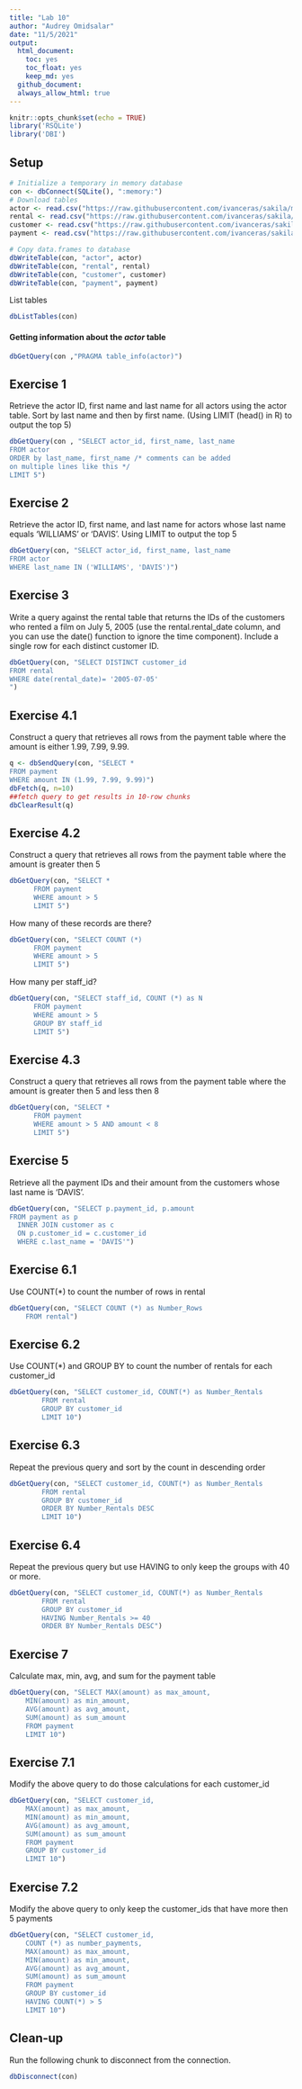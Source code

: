 ```yaml
---
title: "Lab 10"
author: "Audrey Omidsalar"
date: "11/5/2021"
output:
  html_document:
    toc: yes
    toc_float: yes
    keep_md: yes
  github_document:
  always_allow_html: true
---
```


```r
knitr::opts_chunk$set(echo = TRUE)
library('RSQLite')
library('DBI')
```

## Setup
```r
# Initialize a temporary in memory database
con <- dbConnect(SQLite(), ":memory:")
# Download tables
actor <- read.csv("https://raw.githubusercontent.com/ivanceras/sakila/master/csv-sakila-db/actor.csv")
rental <- read.csv("https://raw.githubusercontent.com/ivanceras/sakila/master/csv-sakila-db/rental.csv")
customer <- read.csv("https://raw.githubusercontent.com/ivanceras/sakila/master/csv-sakila-db/customer.csv")
payment <- read.csv("https://raw.githubusercontent.com/ivanceras/sakila/master/csv-sakila-db/payment_p2007_01.csv")

# Copy data.frames to database
dbWriteTable(con, "actor", actor)
dbWriteTable(con, "rental", rental)
dbWriteTable(con, "customer", customer)
dbWriteTable(con, "payment", payment)
```
List tables
```r
dbListTables(con)
```
#### Getting information about the *actor* table
```r
dbGetQuery(con ,"PRAGMA table_info(actor)")
```

## Exercise 1

Retrieve the actor ID, first name and last name for all actors using the actor table. Sort by last name and then by first name. (Using LIMIT (head() in R) to output the top 5)

```r
dbGetQuery(con , "SELECT actor_id, first_name, last_name
FROM actor
ORDER by last_name, first_name /* comments can be added
on multiple lines like this */
LIMIT 5")
```

## Exercise 2
Retrieve the actor ID, first name, and last name for actors whose last name equals ‘WILLIAMS’ or ‘DAVIS’.
Using LIMIT to output the top 5

```r
dbGetQuery(con, "SELECT actor_id, first_name, last_name
FROM actor
WHERE last_name IN ('WILLIAMS', 'DAVIS')")
```

## Exercise 3
Write a query against the rental table that returns the IDs of the customers who rented a film on July 5, 2005 (use the rental.rental_date column, and you can use the date() function to ignore the time component). Include a single row for each distinct customer ID.

```r
dbGetQuery(con, "SELECT DISTINCT customer_id
FROM rental
WHERE date(rental_date)= '2005-07-05'
")
```

## Exercise 4.1
Construct a query that retrieves all rows from the payment table where the amount is either 1.99, 7.99, 9.99.

```r
q <- dbSendQuery(con, "SELECT *
FROM payment
WHERE amount IN (1.99, 7.99, 9.99)")
dbFetch(q, n=10)
##fetch query to get results in 10-row chunks
dbClearResult(q)
```

## Exercise 4.2
Construct a query that retrieves all rows from the payment table where the amount is greater then 5

```r
dbGetQuery(con, "SELECT *
      FROM payment
      WHERE amount > 5
      LIMIT 5")
```
How many of these records are there?
```r
dbGetQuery(con, "SELECT COUNT (*)
      FROM payment
      WHERE amount > 5
      LIMIT 5")
```

How many per staff_id?
```r
dbGetQuery(con, "SELECT staff_id, COUNT (*) as N
      FROM payment
      WHERE amount > 5
      GROUP BY staff_id
      LIMIT 5")
```

## Exercise 4.3
Construct a query that retrieves all rows from the payment table where the amount is greater then 5 and less then 8

```r
dbGetQuery(con, "SELECT *
      FROM payment
      WHERE amount > 5 AND amount < 8
      LIMIT 5")
```

## Exercise 5
Retrieve all the payment IDs and their amount from the customers whose last name is ‘DAVIS’.

```r
dbGetQuery(con, "SELECT p.payment_id, p.amount
FROM payment as p
  INNER JOIN customer as c
  ON p.customer_id = c.customer_id
  WHERE c.last_name = 'DAVIS'")
```

## Exercise 6.1
Use COUNT(*) to count the number of rows in rental

```r
dbGetQuery(con, "SELECT COUNT (*) as Number_Rows
    FROM rental")
```

## Exercise 6.2
Use COUNT(*) and GROUP BY to count the number of rentals for each customer_id

```r
dbGetQuery(con, "SELECT customer_id, COUNT(*) as Number_Rentals
        FROM rental
        GROUP BY customer_id
        LIMIT 10")
```

## Exercise 6.3
Repeat the previous query and sort by the count in descending order

```r
dbGetQuery(con, "SELECT customer_id, COUNT(*) as Number_Rentals
        FROM rental
        GROUP BY customer_id
        ORDER BY Number_Rentals DESC
        LIMIT 10")
```

## Exercise 6.4
Repeat the previous query but use HAVING to only keep the groups with 40 or more.

```r
dbGetQuery(con, "SELECT customer_id, COUNT(*) as Number_Rentals
        FROM rental
        GROUP BY customer_id
        HAVING Number_Rentals >= 40
        ORDER BY Number_Rentals DESC")
```

## Exercise 7
Calculate max, min, avg, and sum for the payment table

```r
dbGetQuery(con, "SELECT MAX(amount) as max_amount,
    MIN(amount) as min_amount,
    AVG(amount) as avg_amount,
    SUM(amount) as sum_amount
    FROM payment
    LIMIT 10")
```

## Exercise 7.1
Modify the above query to do those calculations for each customer_id

```r
dbGetQuery(con, "SELECT customer_id,
    MAX(amount) as max_amount,
    MIN(amount) as min_amount,
    AVG(amount) as avg_amount,
    SUM(amount) as sum_amount
    FROM payment
    GROUP BY customer_id
    LIMIT 10")
```

## Exercise 7.2
Modify the above query to only keep the customer_ids that have more then 5 payments

```r
dbGetQuery(con, "SELECT customer_id,
    COUNT (*) as number_payments,
    MAX(amount) as max_amount,
    MIN(amount) as min_amount,
    AVG(amount) as avg_amount,
    SUM(amount) as sum_amount
    FROM payment
    GROUP BY customer_id
    HAVING COUNT(*) > 5
    LIMIT 10")
```

## Clean-up
Run the following chunk to disconnect from the connection.

```r
dbDisconnect(con)
```

